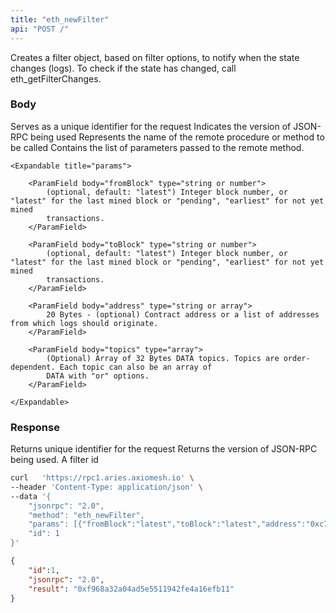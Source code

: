 ```yaml
---
title: "eth_newFilter"
api: "POST /"
---
```


Creates a filter object, based on filter options, to notify when the state changes (logs). To check if the state has changed, call eth_getFilterChanges.

### Body

<ParamField body="id" type="number" placeholder="1">
  Serves as a unique identifier for the request
</ParamField>

<ParamField body="jsonrpc" type="string" placeholder="2.0">
  Indicates the version of JSON-RPC being used
</ParamField>

<ParamField body="method" type="string" placeholder="eth_newFilter">
  Represents the name of the remote procedure or method to be called
</ParamField>


<ParamField body="params" type="array">
    Contains the list of parameters passed to the remote method.

    <Expandable title="params">

        <ParamField body="fromBlock" type="string or number">
            (optional, default: "latest") Integer block number, or "latest" for the last mined block or "pending", "earliest" for not yet mined
            transactions.
        </ParamField>

        <ParamField body="toBlock" type="string or number">
            (optional, default: "latest") Integer block number, or "latest" for the last mined block or "pending", "earliest" for not yet mined
            transactions.
        </ParamField>

        <ParamField body="address" type="string or array">
            20 Bytes - (optional) Contract address or a list of addresses from which logs should originate.
        </ParamField>

        <ParamField body="topics" type="array">
            (Optional) Array of 32 Bytes DATA topics. Topics are order-dependent. Each topic can also be an array of
            DATA with "or" options.
        </ParamField>

    </Expandable>

</ParamField>

### Response

<ResponseField name="id" type="number">
    Returns unique identifier for the request
</ResponseField>

<ResponseField name="jsonrpc" type="string">
    Returns the version of JSON-RPC being used.
</ResponseField>

<ResponseField name="filterId" type="string">
    A filter id
</ResponseField>    

<RequestExample>

```bash Example Request
curl   'https://rpc1.aries.axiomesh.io' \
--header 'Content-Type: application/json' \
--data '{
    "jsonrpc": "2.0",
    "method": "eth_newFilter",
    "params": [{"fromBlock":"latest","toBlock":"latest","address":"0xc7F999b83Af6DF9e67d0a37Ee7e900bF38b3D013"}],
    "id": 1
}'
```

</RequestExample>

<ResponseExample>

```json Response
{
    "id":1,
    "jsonrpc": "2.0",
    "result": "0xf968a32a04ad5e5511942fe4a16efb11"
}
```

</ResponseExample>